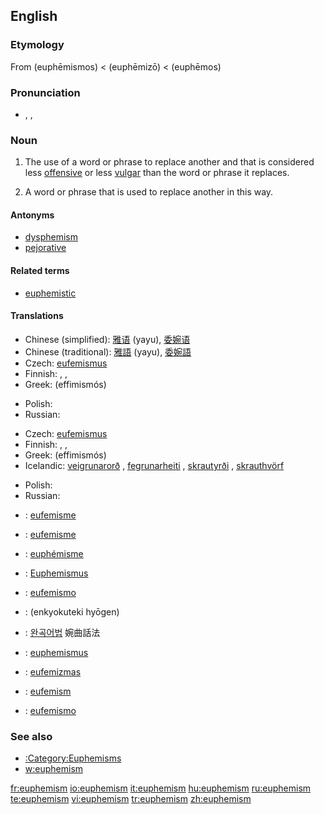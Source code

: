 {{wikipedia}}
==English==

===Etymology===
From {{AGr.}} '''{{polytonic|[[εὐφημισμός]]}}''' (euphēmismos) < '''{{polytonic|[[εὐφημίζω]]}}''' (euphēmizō) < '''{{polytonic|[[εὔφημος]]}}''' (euphēmos)

===Pronunciation===
*{{enPR|yoo͞'fə-mĭz"(ə)m}}, {{IPA|/ˈjuː.fəˌmɪ.z(ə)m/}}, {{SAMPA|/"ju:f@%mIz(@)m/}}

===Noun===
{{en-noun|s|-}}

# {{uncountable}} The use of a word or phrase to replace another and that is considered less [[offensive]] or less [[vulgar]] than the word or phrase it replaces.
# {{countable}} {{figure of speech}} A word or phrase that is used to replace another in this way.

====Antonyms====
*[[dysphemism]]
*[[pejorative]]

====Related terms====
*[[euphemistic]]

====Translations====
{{trans-top|use of a word or phrase to replace another word with one considered less offensive}}
* Chinese (simplified): [[雅语]] (yayu), [[委婉语]]
* Chinese (traditional): [[雅語]] (yayu), [[委婉語]]
* Czech: [[eufemismus]] {{n}}
* Finnish: {{t+|fi|kiertoilmaus}}, {{t-|fi|kiertoilmaisu}}, {{t+|fi|eufemismi}}
* Greek: {{t+|el|ευφημισμός|m|sc=Grek}} (effimismós)
{{trans-mid}}
* Polish: {{t+|pl|eufemizm|m}}
* Russian: {{t+|ru|эвфемизм|tr=evf'emízm|sc=Cyrl}}
{{trans-bottom}}

{{trans-top|word or phrase that is used to replace another in this way}}
* Czech: [[eufemismus]] {{n}}
* Finnish: {{t+|fi|kiertoilmaus}}, {{t-|fi|kiertoilmaisu}}, {{t+|fi|eufemismi}}
* Greek: {{t+|el|ευφημισμός|m|sc=Grek}} (effimismós)
* Icelandic: [[veigrunarorð]] {{n}}, [[fegrunarheiti]] {{n}}, [[skrautyrði]] {{n}}, [[skrauthvörf]] {{n}}
{{trans-mid}}
* Polish: {{t+|pl|eufemizm|m}}
* Russian: {{t+|ru|эвфемизм|tr=evf'emízm|sc=Cyrl}}
{{trans-bottom}}

{{checktrans-top}}
*{{ttbc|Catalan}}: [[eufemisme]] {{m}}
*{{ttbc|Dutch}}: [[eufemisme]] {{n}}
*{{ttbc|French}}: [[euphémisme]] {{m}}
*{{ttbc|German}}: [[Euphemismus]] {{m}}
*{{ttbc|Italian}}: [[eufemismo]]
{{trans-mid}}
*{{ttbc|Japanese}}: {{JAchar|[[婉曲的表現]]}} (enkyokuteki hyōgen)
*{{ttbc|Korean}}: [[완곡어법]] 婉曲話法
*{{ttbc|Latin}}: [[euphemismus]] {{m}}
*{{ttbc|Lithuanian}}: [[eufemizmas]] {{m}}
*{{ttbc|Romanian}}: [[eufemism]] {{n}}
*{{ttbc|Spanish}}: [[eufemismo]] {{m}}
{{trans-bottom}}

===See also===
* [[:Category:Euphemisms]]
* [[w:euphemism]]

[[fr:euphemism]]
[[io:euphemism]]
[[it:euphemism]]
[[hu:euphemism]]
[[ru:euphemism]]
[[te:euphemism]]
[[vi:euphemism]]
[[tr:euphemism]]
[[zh:euphemism]]